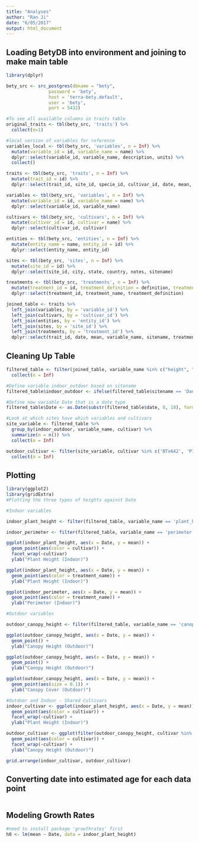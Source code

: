 ```yaml
---
title: "Analyses"
author: "Ran Ji"
date: "6/05/2017"
output: html_document
---
```


## Loading BetyDB into environment and joining to make main table
```r
library(dplyr)

bety_src <- src_postgres(dbname = "bety", 
                password = 'bety', 
                host = 'terra-bety.default', 
                user = 'bety', 
                port = 5432)

#To see all available columns in traits table
original_traits <- tbl(bety_src, 'traits') %>%
  collect(n=1)

#local version of variables for reference
variables_local <- tbl(bety_src, 'variables', n = Inf) %>%
  mutate(variable_id = id, variable_name = name) %>%
  dplyr::select(variable_id, variable_name, description, units) %>%
  collect()

traits <- tbl(bety_src, 'traits', n = Inf) %>%
  mutate(trait_id = id) %>%
  dplyr::select(trait_id, site_id, specie_id, cultivar_id, date, mean, variable_id, method_id, treatment_id, entity_id)

variables <- tbl(bety_src, 'variables', n = Inf) %>%
  mutate(variable_id = id, variable_name = name) %>%
  dplyr::select(variable_id, variable_name)

cultivars <- tbl(bety_src, 'cultivars', n = Inf) %>%
  mutate(cultivar_id = id, cultivar = name) %>%
  dplyr::select(cultivar_id, cultivar)

entities <- tbl(bety_src, 'entities', n = Inf) %>%
  mutate(entity_name = name, entity_id = id) %>%
  dplyr::select(entity_name, entity_id)

sites <- tbl(bety_src, 'sites', n = Inf) %>%
  mutate(site_id = id) %>%
  dplyr::select(site_id, city, state, country, notes, sitename)

treatments <- tbl(bety_src, 'treatments', n = Inf) %>%
  mutate(treatment_id = id, treatment_definition = definition, treatment_name = name) %>%
  dplyr::select(treatment_id, treatment_name, treatment_definition) 

joined_table <- traits %>%
  left_join(variables, by = 'variable_id') %>%
  left_join(cultivars, by = 'cultivar_id') %>%
  left_join(entities, by = 'entity_id') %>%
  left_join(sites, by = 'site_id') %>%
  left_join(treatments, by = 'treatment_id') %>%
  dplyr::select(trait_id, date, mean, variable_name, sitename, treatment_name, entity_name, cultivar)
```

## Cleaning Up Table
```r
filtered_table <- filter(joined_table, variable_name %in% c("height", "canopy_cover", "canopy_height", "perimeter", "leaf_length", "leaf_width", "plant_height",  "emergence_count")) %>%
  collect(n = Inf)

#Define variable indoor_outdoor based on sitename
filtered_table$indoor_outdoor <- ifelse(filtered_table$sitename == 'Danforth Plant Science Center Bellweather Phenotyping Facility', 'Indoor', 'Outdoor')

#Define new variable Date that is a date type
filtered_table$Date <- as.Date(substr(filtered_table$date, 0, 10), format = "%Y-%m-%d")

#Look at which sites have which variables and cultivars
site_variable <- filtered_table %>%
  group_by(indoor_outdoor, variable_name, cultivar) %>%
  summarize(n = n()) %>%
  collect(n = Inf)

outdoor_cultivar <- filter(site_variable, cultivar %in% c('BTx642', 'PI_564163', 'Tx430', 'TX7000')) %>%
  collect(n = Inf)
```

## Plotting
```r
library(ggplot2)
library(gridExtra)
#Plotting the three types of heights against Date

#Indoor variables

indoor_plant_height <- filter(filtered_table, variable_name == 'plant_height')

indoor_perimeter <- filter(filtered_table, variable_name == 'perimeter')

ggplot(indoor_plant_height, aes(x = Date, y = mean)) +
  geom_point(aes(color = cultivar)) +
  facet_wrap(~cultivar)
  ylab("Plant Height (Indoor)")

ggplot(indoor_plant_height, aes(x = Date, y = mean)) +
  geom_point(aes(color = treatment_name)) +
  ylab("Plant Height (Indoor)")

ggplot(indoor_perimeter, aes(x = Date, y = mean)) +
  geom_point(aes(color = treatment_name)) +
  ylab("Perimeter (Indoor)")

#Outdoor variables

outdoor_canopy_height <- filter(filtered_table, variable_name == 'canopy_height')

ggplot(outdoor_canopy_height, aes(x = Date, y = mean)) +
  geom_point() +
  ylab("Canopy Height (Outdoor)")

ggplot(outdoor_canopy_height, aes(x = Date, y = mean)) +
  geom_point() +
  ylab("Canopy Height (Outdoor)")

ggplot(outdoor_canopy_height, aes(x = Date, y = mean)) +
  geom_point(aes(size = 0.1)) +
  ylab("Canopy Cover (Outdoor)")

#Outdoor and Indoor - Shared Cultivars
indoor_cultivar <- ggplot(indoor_plant_height, aes(x = Date, y = mean)) +
  geom_point(aes(color = cultivar)) +
  facet_wrap(~cultivar) +
  ylab("Plant Height (Indoor)")

outdoor_cultivar <- ggplot(filter(outdoor_canopy_height, cultivar %in% c('BTx642', 'PI_564163', 'Tx430', 'TX7000')), aes(x = Date, y = mean)) +
  geom_point(aes(color = cultivar)) +
  facet_wrap(~cultivar) +
  ylab("Canopy Height (Outdoor)")

grid.arrange(indoor_cultivar, outdoor_cultivar)

```
## Converting date into estimated age for each data point

```r


```


## Modeling Growth Rates

```r
#need to install package 'growthrates' first
h0 <- lm(mean ~ Date, data = indoor_plant_height)



```